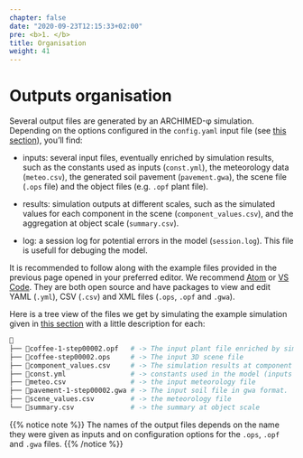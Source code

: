 ```yaml
---
chapter: false
date: "2020-09-23T12:15:33+02:00"
pre: <b>1. </b>
title: Organisation
weight: 41
---
```


# Outputs organisation

Several output files are generated by an ARCHIMED-φ simulation. Depending on the options configured in the `config.yaml` input file (see [this section](../../3-inputs/2-general_config/)), you'll find: 

- inputs: several input files, eventually enriched by simulation results, such as the constants used as inputs (`const.yml`), the meteorology data (`meteo.csv`), the generated soil pavement (`pavement.gwa`), the scene file (`.ops` file) and the object files (e.g. `.opf` plant file). 

- results: simulation outputs at different scales, such as the simulated values for each component in the scene (`component_values.csv`), and the aggregation at object scale (`summary.csv`). 

- log: a session log for potential errors in the model (`session.log`). This file is usefull for debuging the model.

It is recommended to follow along with the example files provided in the previous page opened in your preferred editor. We recommend [Atom](https://atom.io/) or [VS Code](https://code.visualstudio.com/). They are both open source and have packages to view and edit YAML (`.yml`), CSV (`.csv`) and XML files (`.ops`, `.opf` and `.gwa`).

Here is a tree view of the files we get by simulating the example simulation given in [this section](../../3-inputs/) with a little description for each:

```bash
📂
├── 📜coffee-1-step00002.opf   # -> The input plant file enriched by simulation results 
├── 📜coffee-step00002.ops     # -> The input 3D scene file
├── 📜component_values.csv     # -> The simulation results at component scale
├── 📜const.yml                # -> constants used in the model (inputs or default)
├── 📜meteo.csv                # -> the input meteorology file
├── 📜pavement-1-step00002.gwa # -> The input soil file in gwa format.
├── 📜scene_values.csv         # -> the meteorology file
└── 📜summary.csv              # -> the summary at object scale
```

{{% notice note %}}
The names of the output files depends on the name they were given as inputs and on configuration options for the `.ops`, `.opf` and `.gwa` files.
{{% /notice %}}
